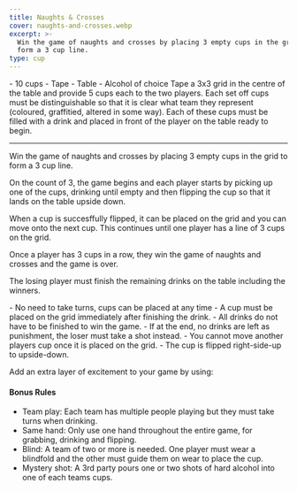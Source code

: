 ```yaml
---
title: Naughts & Crosses
cover: naughts-and-crosses.webp
excerpt: >-
  Win the game of naughts and crosses by placing 3 empty cups in the grid to
  form a 3 cup line.
type: cup
---
```


<GameHero
  cover="/BeerGoggleGames/images/naughts-and-crosses.webp"
  alt="Naughts & Crosses"
/>

<GameSection title="Equipment" icon="/BeerGoggleGames/images/liquor.webp">
-   10 cups
-   Tape
-   Table
-   Alcohol of choice
</GameSection>

<GameSection title="Setup" icon="/BeerGoggleGames/images/settings.webp">
Tape a 3x3 grid in the centre of the table and provide 5 cups each to the two players. Each set off cups must be distinguishable so that it is clear what team they represent (coloured, graffitied, altered in some way). Each of these cups must be filled with a drink and placed in front of the player on the table ready to begin.

* * *
</GameSection>

<GameSection title="Aim of the Game" icon="/BeerGoggleGames/images/target.webp">
<p>Win the game of naughts and crosses by placing 3 empty cups in the grid to form a 3 cup line.</p>
</GameSection>

<GameSection title="How to Play" icon="/BeerGoggleGames/images/question.webp">
On the count of 3, the game begins and each player starts by picking up one of the cups, drinking until empty and then flipping the cup so that it lands on the table upside down.

When a cup is succesffully flipped, it can be placed on the grid and you can move onto the next cup. This continues until one player has a line of 3 cups on the grid.

Once a player has 3 cups in a row, they win the game of naughts and crosses and the game is over.

The losing player must finish the remaining drinks on the table including the winners.
</GameSection>

<GameSection title="Rules" icon="/BeerGoggleGames/images/rules.webp">
-   No need to take turns, cups can be placed at any time
-   A cup must be placed on the grid immediately after finishing the drink.
-   All drinks do not have to be finished to win the game.
-   If at the end, no drinks are left as punishment, the loser must take a shot instead.
-   You cannot move another players cup once it is placed on the grid.
-   The cup is flipped right-side-up to upside-down.
</GameSection>

<GameSection title="Special Edition" icon="/BeerGoggleGames/images/special.webp">

<p>Add an extra layer of excitement to your game by using:</p>

<h4>Bonus Rules</h4>

-   Team play: Each team has multiple people playing but they must take turns when drinking.
-   Same hand: Only use one hand throughout the entire game, for grabbing, drinking and flipping.
-   Blind: A team of two or more is needed. One player must wear a blindfold and the other must guide them on wear to place the cup.
-   Mystery shot: A 3rd party pours one or two shots of hard alcohol into one of each teams cups.
</GameSection>

<ShareButtons title="Naughts & Crosses" />

<FeedbackCard>
</FeedbackCard>
